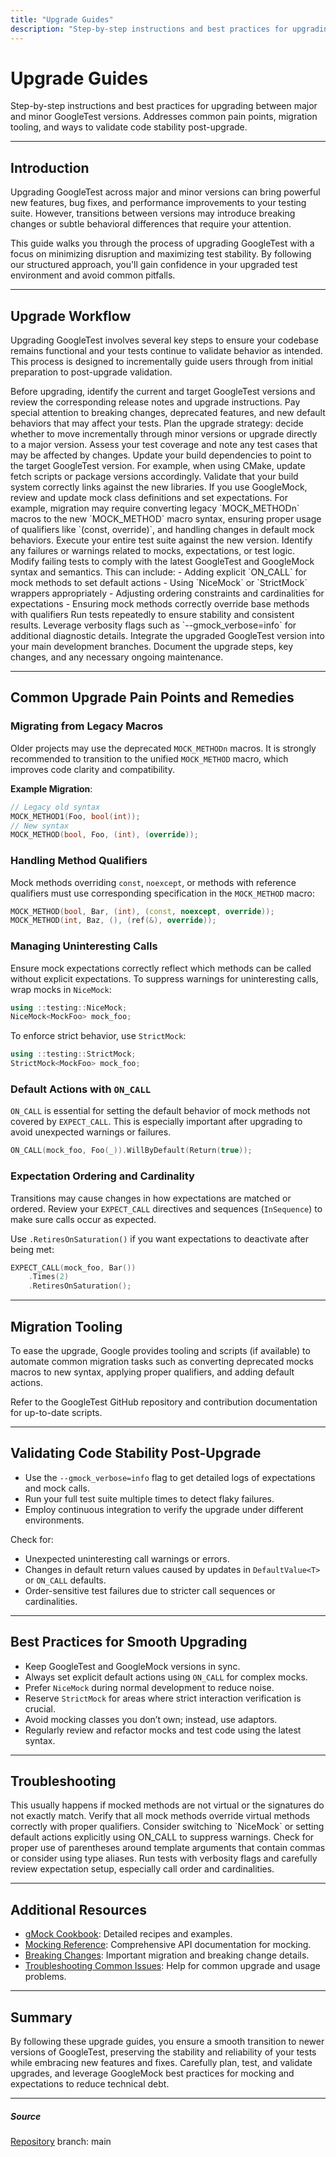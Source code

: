 ```yaml
---
title: "Upgrade Guides"
description: "Step-by-step instructions and best practices for upgrading between major and minor GoogleTest versions. Addresses common pain points, migration tooling, and ways to validate code stability post-upgrade."
---
```


# Upgrade Guides

Step-by-step instructions and best practices for upgrading between major and minor GoogleTest versions. Addresses common pain points, migration tooling, and ways to validate code stability post-upgrade.

---

## Introduction

Upgrading GoogleTest across major and minor versions can bring powerful new features, bug fixes, and performance improvements to your testing suite. However, transitions between versions may introduce breaking changes or subtle behavioral differences that require your attention.

This guide walks you through the process of upgrading GoogleTest with a focus on minimizing disruption and maximizing test stability. By following our structured approach, you'll gain confidence in your upgraded test environment and avoid common pitfalls.

---

## Upgrade Workflow

Upgrading GoogleTest involves several key steps to ensure your codebase remains functional and your tests continue to validate behavior as intended. This process is designed to incrementally guide users through from initial preparation to post-upgrade validation.

<Steps>
<Step title="Preparation and Version Review">
Before upgrading, identify the current and target GoogleTest versions and review the corresponding release notes and upgrade instructions. Pay special attention to breaking changes, deprecated features, and new default behaviors that may affect your tests.
</Step>
<Step title="Migration Planning">
Plan the upgrade strategy: decide whether to move incrementally through minor versions or upgrade directly to a major version. Assess your test coverage and note any test cases that may be affected by changes.
</Step>
<Step title="Codebase Update and Dependency Management">
Update your build dependencies to point to the target GoogleTest version. For example, when using CMake, update fetch scripts or package versions accordingly. Validate that your build system correctly links against the new libraries.
</Step>
<Step title="Update Mock Classes and Expectations">
If you use GoogleMock, review and update mock class definitions and set expectations. For example, migration may require converting legacy `MOCK_METHODn` macros to the new `MOCK_METHOD` macro syntax, ensuring proper usage of qualifiers like `(const, override)`, and handling changes in default mock behaviors.
</Step>
<Step title="Run Existing Tests and Observe Failures">
Execute your entire test suite against the new version. Identify any failures or warnings related to mocks, expectations, or test logic.
</Step>
<Step title="Adapt Tests and Fix Issues">
Modify failing tests to comply with the latest GoogleTest and GoogleMock syntax and semantics. This can include:
- Adding explicit `ON_CALL` for mock methods to set default actions
- Using `NiceMock` or `StrictMock` wrappers appropriately
- Adjusting ordering constraints and cardinalities for expectations
- Ensuring mock methods correctly override base methods with qualifiers
</Step>
<Step title="Perform Validation and Stability Checks">
Run tests repeatedly to ensure stability and consistent results. Leverage verbosity flags such as `--gmock_verbose=info` for additional diagnostic details.
</Step>
<Step title="Complete Upgrade and Document Changes">
Integrate the upgraded GoogleTest version into your main development branches. Document the upgrade steps, key changes, and any necessary ongoing maintenance.
</Step>
</Steps>

---

## Common Upgrade Pain Points and Remedies

### Migrating from Legacy Macros

Older projects may use the deprecated `MOCK_METHODn` macros. It is strongly recommended to transition to the unified `MOCK_METHOD` macro, which improves code clarity and compatibility.

**Example Migration**:

```cpp
// Legacy old syntax
MOCK_METHOD1(Foo, bool(int));
// New syntax
MOCK_METHOD(bool, Foo, (int), (override));
```

### Handling Method Qualifiers

Mock methods overriding `const`, `noexcept`, or methods with reference qualifiers must use corresponding specification in the `MOCK_METHOD` macro:

```cpp
MOCK_METHOD(bool, Bar, (int), (const, noexcept, override));
MOCK_METHOD(int, Baz, (), (ref(&), override));
```

### Managing Uninteresting Calls

Ensure mock expectations correctly reflect which methods can be called without explicit expectations. To suppress warnings for uninteresting calls, wrap mocks in `NiceMock`:

```cpp
using ::testing::NiceMock;
NiceMock<MockFoo> mock_foo;
```

To enforce strict behavior, use `StrictMock`:

```cpp
using ::testing::StrictMock;
StrictMock<MockFoo> mock_foo;
```

### Default Actions with `ON_CALL`

`ON_CALL` is essential for setting the default behavior of mock methods not covered by `EXPECT_CALL`. This is especially important after upgrading to avoid unexpected warnings or failures.

```cpp
ON_CALL(mock_foo, Foo(_)).WillByDefault(Return(true));
```

### Expectation Ordering and Cardinality

Transitions may cause changes in how expectations are matched or ordered. Review your `EXPECT_CALL` directives and sequences (`InSequence`) to make sure calls occur as expected.

Use `.RetiresOnSaturation()` if you want expectations to deactivate after being met:

```cpp
EXPECT_CALL(mock_foo, Bar())
    .Times(2)
    .RetiresOnSaturation();
```

---

## Migration Tooling

To ease the upgrade, Google provides tooling and scripts (if available) to automate common migration tasks such as converting deprecated mocks macros to new syntax, applying proper qualifiers, and adding default actions.

Refer to the GoogleTest GitHub repository and contribution documentation for up-to-date scripts.

---

## Validating Code Stability Post-Upgrade

- Use the `--gmock_verbose=info` flag to get detailed logs of expectations and mock calls.
- Run your full test suite multiple times to detect flaky failures.
- Employ continuous integration to verify the upgrade under different environments.

Check for:
- Unexpected uninteresting call warnings or errors.
- Changes in default return values caused by updates in `DefaultValue<T>` or `ON_CALL` defaults.
- Order-sensitive test failures due to stricter call sequences or cardinalities.

---

## Best Practices for Smooth Upgrading

- Keep GoogleTest and GoogleMock versions in sync.
- Always set explicit default actions using `ON_CALL` for complex mocks.
- Prefer `NiceMock` during normal development to reduce noise.
- Reserve `StrictMock` for areas where strict interaction verification is crucial.
- Avoid mocking classes you don’t own; instead, use adaptors.
- Regularly review and refactor mocks and test code using the latest syntax.

---

## Troubleshooting

<AccordionGroup title="Common Upgrade Issues">
<Accordion title="Mock Methods Invoking Real Methods">
This usually happens if mocked methods are not virtual or the signatures do not exactly match. Verify that all mock methods override virtual methods correctly with proper qualifiers.
</Accordion>
<Accordion title="Uninteresting Calls Warning Messages">
Consider switching to `NiceMock` or setting default actions explicitly using ON_CALL to suppress warnings.
</Accordion>
<Accordion title="Compilation Failures on MOCK_METHOD Macros">
Check for proper use of parentheses around template arguments that contain commas or consider using type aliases.
</Accordion>
<Accordion title="Unexpected Test Failures After Upgrade">
Run tests with verbosity flags and carefully review expectation setup, especially call order and cardinalities.
</Accordion>
</AccordionGroup>

---

## Additional Resources

- [gMock Cookbook](https://google.github.io/googletest/gmock_cook_book.html): Detailed recipes and examples.
- [Mocking Reference](../api-reference/mocking/mock-methods.md): Comprehensive API documentation for mocking.
- [Breaking Changes](../changelog/breaking-changes-and-migration/breaking-changes.md): Important migration and breaking change details.
- [Troubleshooting Common Issues](../getting-started/troubleshooting-validation/common-issues.md): Help for common upgrade and usage problems.

---

## Summary

By following these upgrade guides, you ensure a smooth transition to newer versions of GoogleTest, preserving the stability and reliability of your tests while embracing new features and fixes. Carefully plan, test, and validate upgrades, and leverage GoogleMock best practices for mocking and expectations to reduce technical debt.

---

##### Source
[Repository](https://github.com/google/googletest) branch: main
